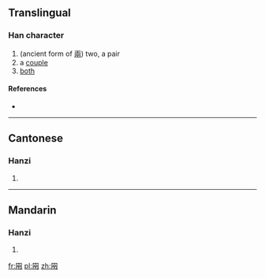 ==Translingual==

===Han character===
{{Han char|rn=11|rad=入|as=05|sn=7|four=|canj=月中人人 (BLOO)}}

# (ancient form of [[兩]]) two, a pair
# a [[couple]]
# [[both]]

====References====
* {{Han ref|kx=0126.100|hdz=10100.080|uh=34B3|ud=13491}}

----

==Cantonese==

===Hanzi===
{{yue-hanzi|jyut=|y=leung5}}

# {{defn|lang=yue|sort=入05}}

----

==Mandarin==

===Hanzi===
{{cmn-hanzi|pin=[[liǎng]] ([[liang3]])|wg=liang<sup>3</sup>}}

# {{defn|lang=cmn|sort=入05}}

[[fr:㒳]]
[[pl:㒳]]
[[zh:㒳]]